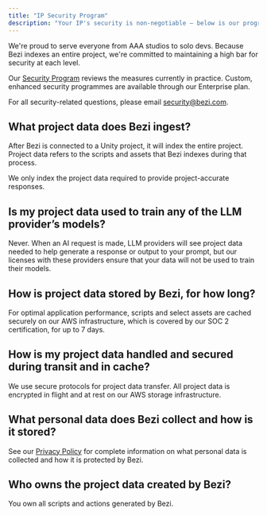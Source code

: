 ```yaml
---
title: "IP Security Program"
description: "Your IP's security is non-negotiable — below is our program and FAQ on how we protect it"
---
```


We're proud to serve everyone from AAA studios to solo devs. Because Bezi indexes an entire project, we're committed to maintaining a high bar for security at each level.

Our [Security Program](https://www.bezi.com/security) reviews the measures currently in practice. Custom, enhanced security programmes are available through our Enterprise plan.

For all security-related questions, please email [security@bezi.com](mailto:security@bezi.com).

## **What project data does Bezi ingest?**

After Bezi is connected to a Unity project, it will index the entire project. Project data refers to the scripts and assets that Bezi indexes during that process.

We only index the project data required to provide project-accurate responses.

## **Is my project data used to train any of the LLM provider’s models?**

Never. When an AI request is made, LLM providers will see project data needed to help generate a response or output to your prompt, but our licenses with these providers ensure that your data will not be used to train their models.

## **How is project data stored by Bezi, for how long?**

For optimal application performance, scripts and select assets are cached securely on our AWS infrastructure, which is covered by our SOC 2 certification, for up to 7 days.

## **How is my project data handled and secured during transit and in cache?**

We use secure protocols for project data transfer. All project data is encrypted in flight and at rest on our AWS storage infrastructure.

## **What personal data does Bezi collect and how is it stored?**

See our [Privacy Policy](https://www.bezi.com/privacy-policy) for complete information on what personal data is collected and how it is protected by Bezi.

## **Who owns the project data created by Bezi?**

You own all scripts and actions generated by Bezi.